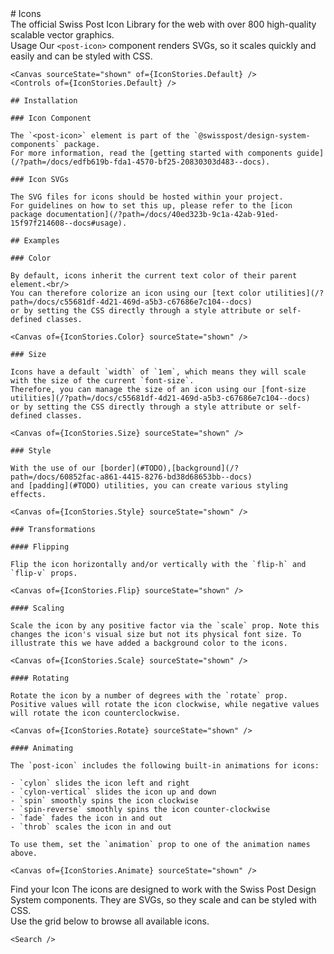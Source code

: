 
<Meta of={IconStories} />

<div className="docs-title">
  # Icons

  <nav>
    <link-design of={JSON.stringify(IconStories)}></link-design>
  </nav>
</div>

<div className="lead">
  The official Swiss Post Icon Library for the web with over 800 high-quality scalable vector
  graphics.
</div>

<PostTabs>
  <PostTabHeader panel="usage">Usage</PostTabHeader>
  <PostTabPanel name="usage">
    Our <code>&lt;post-icon&gt;</code> component renders SVGs, so it scales quickly and easily and can
    be styled with CSS.

    <Canvas sourceState="shown" of={IconStories.Default} />
    <Controls of={IconStories.Default} />

    ## Installation

    ### Icon Component

    The `<post-icon>` element is part of the `@swisspost/design-system-components` package.
    For more information, read the [getting started with components guide](/?path=/docs/edfb619b-fda1-4570-bf25-20830303d483--docs).

    ### Icon SVGs

    The SVG files for icons should be hosted within your project.
    For guidelines on how to set this up, please refer to the [icon package documentation](/?path=/docs/40ed323b-9c1a-42ab-91ed-15f97f214608--docs#usage).

    ## Examples

    ### Color

    By default, icons inherit the current text color of their parent element.<br/>
    You can therefore colorize an icon using our [text color utilities](/?path=/docs/c55681df-4d21-469d-a5b3-c67686e7c104--docs)
    or by setting the CSS directly through a style attribute or self-defined classes.

    <Canvas of={IconStories.Color} sourceState="shown" />

    ### Size

    Icons have a default `width` of `1em`, which means they will scale with the size of the current `font-size`.
    Therefore, you can manage the size of an icon using our [font-size utilities](/?path=/docs/c55681df-4d21-469d-a5b3-c67686e7c104--docs)
    or by setting the CSS directly through a style attribute or self-defined classes.

    <Canvas of={IconStories.Size} sourceState="shown" />

    ### Style

    With the use of our [border](#TODO),[background](/?path=/docs/60852fac-a861-4415-8276-bd38d68653bb--docs)
    and [padding](#TODO) utilities, you can create various styling effects.

    <Canvas of={IconStories.Style} sourceState="shown" />

    ### Transformations

    #### Flipping

    Flip the icon horizontally and/or vertically with the `flip-h` and `flip-v` props.

    <Canvas of={IconStories.Flip} sourceState="shown" />

    #### Scaling

    Scale the icon by any positive factor via the `scale` prop. Note this changes the icon's visual size but not its physical font size. To illustrate this we have added a background color to the icons.

    <Canvas of={IconStories.Scale} sourceState="shown" />

    #### Rotating

    Rotate the icon by a number of degrees with the `rotate` prop. Positive values will rotate the icon clockwise, while negative values will rotate the icon counterclockwise.

    <Canvas of={IconStories.Rotate} sourceState="shown" />

    #### Animating

    The `post-icon` includes the following built-in animations for icons:

    - `cylon` slides the icon left and right
    - `cylon-vertical` slides the icon up and down
    - `spin` smoothly spins the icon clockwise
    - `spin-reverse` smoothly spins the icon counter-clockwise
    - `fade` fades the icon in and out
    - `throb` scales the icon in and out

    To use them, set the `animation` prop to one of the animation names above.

    <Canvas of={IconStories.Animate} sourceState="shown" />
  </PostTabPanel>

  <PostTabHeader panel="search">Find your Icon</PostTabHeader>
  <PostTabPanel name="search">
    The icons are designed to work with the Swiss Post Design System components. They are SVGs, so they scale and can be styled with CSS.<br/>
    Use the grid below to browse all available icons.

    <Search />
  </PostTabPanel>
</PostTabs>
